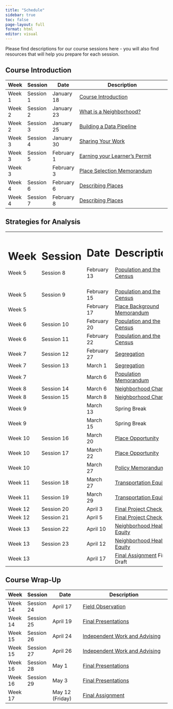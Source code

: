 ```yaml
---
title: "Schedule"
sidebar: true
toc: false
page-layout: full
format: html
editor: visual
---
```


Please find descriptions for our course sessions here - you will also find resources that will help you prepare for each session.

## Course Introduction

| Week   | Session   | Date       | Description                                                         |
|--------|-----------|------------|---------------------------------------------------------------------|
| Week 1 | Session 1 | January 18 | [Course Introduction](01_introduction.qmd)                          |
| Week 2 | Session 2 | January 23 | [What is a Neighborhood?](02_neighborhood.qmd)                      |
| Week 2 | Session 3 | January 25 | [Building a Data Pipeline](03_datapipeline.qmd)                     |
| Week 3 | Session 4 | January 30 | [Sharing Your Work](04_sharing.qmd)                                 |
| Week 3 | Session 5 | February 1 | [Earning your Learner's Permit](05_permit.qmd)                      |
| Week 3 |           | February 3 | [Place Selection Memorandum](../assignments/01_place_selection.qmd) |
| Week 4 | Session 6 | February 6 | [Describing Places](06_places.qmd)                                  |
| Week 4 | Session 7 | February 8 | [Describing Places](07_places.qmd)                                  |

## Strategies for Analysis

+---------+------------+-------------+-----------------------------------------------------------------------+---+
| # Week  | # Session  | # Date      | # Description                                                         |   |
|         |            |             |                                                                       |   |
| Week 5  | Session 8  | February 13 | [Population and the Census](08_census.qmd)                            |   |
+---------+------------+-------------+-----------------------------------------------------------------------+---+
|         |            |             |                                                                       |   |
+---------+------------+-------------+-----------------------------------------------------------------------+---+
| Week 5  | Session 9  | February 15 | [Population and the Census](09_census.qmd)                            |   |
+---------+------------+-------------+-----------------------------------------------------------------------+---+
| Week 5  |            | February 17 | [Place Background Memorandum](../assignments/02_place_background.qmd) |   |
+---------+------------+-------------+-----------------------------------------------------------------------+---+
| Week 6  | Session 10 | February 20 | [Population and the Census](10_projections.qmd)                       |   |
+---------+------------+-------------+-----------------------------------------------------------------------+---+
| Week 6  | Session 11 | February 22 | [Population and the Census](11_projections.qmd)                       |   |
+---------+------------+-------------+-----------------------------------------------------------------------+---+
| Week 7  | Session 12 | February 27 | [Segregation](12_segregation.qmd)                                     |   |
+---------+------------+-------------+-----------------------------------------------------------------------+---+
| Week 7  | Session 13 | March 1     | [Segregation](13_segregation.qmd)                                     |   |
+---------+------------+-------------+-----------------------------------------------------------------------+---+
| Week 7  |            | March 6     | [Population Memorandum](../assignments/03_population.qmd)             |   |
+---------+------------+-------------+-----------------------------------------------------------------------+---+
| Week 8  | Session 14 | March 6     | [Neighborhood Change](14_neighborhood.qmd)                            |   |
+---------+------------+-------------+-----------------------------------------------------------------------+---+
| Week 8  | Session 15 | March 8     | [Neighborhood Change](15_neighborhood.qmd)                            |   |
+---------+------------+-------------+-----------------------------------------------------------------------+---+
| Week 9  |            | March 13    | Spring Break                                                          |   |
+---------+------------+-------------+-----------------------------------------------------------------------+---+
| Week 9  |            | March 15    | Spring Break                                                          |   |
+---------+------------+-------------+-----------------------------------------------------------------------+---+
| Week 10 | Session 16 | March 20    | [Place Opportunity](16_opportunity.qmd)                               |   |
+---------+------------+-------------+-----------------------------------------------------------------------+---+
| Week 10 | Session 17 | March 22    | [Place Opportunity](17_opportunity.qmd)                               |   |
+---------+------------+-------------+-----------------------------------------------------------------------+---+
| Week 10 |            | March 27    | [Policy Memorandum](../assignments/04_policy.qmd)                     |   |
+---------+------------+-------------+-----------------------------------------------------------------------+---+
| Week 11 | Session 18 | March 27    | [Transportation Equity](18_transequity.qmd)                           |   |
+---------+------------+-------------+-----------------------------------------------------------------------+---+
| Week 11 | Session 19 | March 29    | [Transportation Equity](19_transequity.qmd)                           |   |
+---------+------------+-------------+-----------------------------------------------------------------------+---+
| Week 12 | Session 20 | April 3     | [Final Project Check-In](20x1_CheckIn.qmd)                            |   |
+---------+------------+-------------+-----------------------------------------------------------------------+---+
| Week 12 | Session 21 | April 5     | [Final Project Check-In](20x2_CheckIn.qmd)                            |   |
+---------+------------+-------------+-----------------------------------------------------------------------+---+
| Week 13 | Session 22 | April 10    | [Neighborhood Health Equity](20_healthequity.qmd)                     |   |
+---------+------------+-------------+-----------------------------------------------------------------------+---+
| Week 13 | Session 23 | April 12    | [Neighborhood Health Equity](21_healthequity.qmd)                     |   |
+---------+------------+-------------+-----------------------------------------------------------------------+---+
| Week 13 |            | April 17    | [Final Assignment](../assignments/05_term.qmd) First Draft            |   |
+---------+------------+-------------+-----------------------------------------------------------------------+---+

## Course Wrap-Up

| Week    | Session    | Date            | Description                                     |
|---------|------------|-----------------|-------------------------------------------------|
| Week 14 | Session 24 | April 17        | [Field Observation](22_fieldobs.qmd)            |
| Week 14 | Session 25 | April 19        | [Final Presentations](28_finalpresent.qmd)      |
| Week 15 | Session 26 | April 24        | [Independent Work and Advising](26_indwork.qmd) |
| Week 15 | Session 27 | April 26        | [Independent Work and Advising](27_indwork.qmd) |
| Week 16 | Session 28 | May 1           | [Final Presentations](28_finalpresent.qmd)      |
| Week 16 | Session 29 | May 3           | [Final Presentations](29_finalpresent.qmd)      |
| Week 17 |            | May 12 (Friday) | [Final Assignment](../assignments/05_term.qmd)  |
